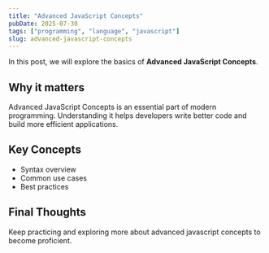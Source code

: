 ```yaml
---
title: "Advanced JavaScript Concepts"
pubDate: 2025-07-30
tags: ["programming", "language", "javascript"]
slug: advanced-javascript-concepts
---
```


In this post, we will explore the basics of **Advanced JavaScript Concepts**.

## Why it matters

Advanced JavaScript Concepts is an essential part of modern programming. Understanding it helps developers write better code and build more efficient applications.

## Key Concepts

- Syntax overview
- Common use cases
- Best practices

## Final Thoughts

Keep practicing and exploring more about advanced javascript concepts to become proficient.
